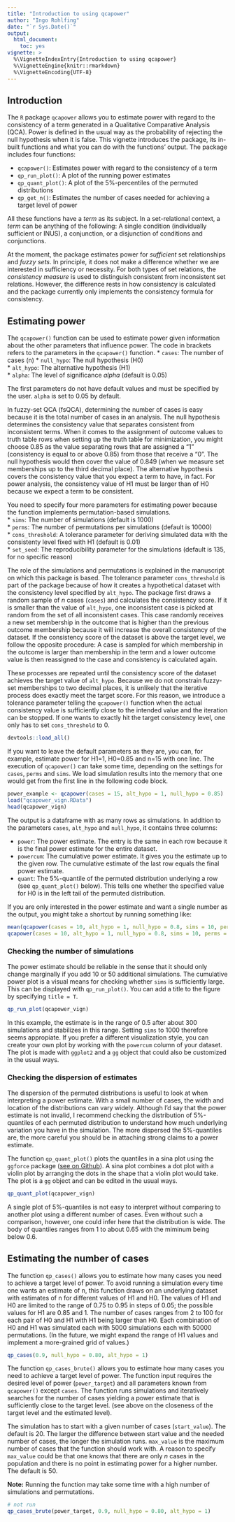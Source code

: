 ```yaml
---
title: "Introduction to using qcapower"
author: "Ingo Rohlfing"
date: "`r Sys.Date()`"
output:
  html_document:
    toc: yes
vignette: >
  %\VignetteIndexEntry{Introduction to using qcapower}
  %\VignetteEngine{knitr::rmarkdown}
  %\VignetteEncoding{UTF-8}
---
```


## Introduction

The `R` package `qcapower` allows you to estimate power with regard to the consistency of a term generated in a Qualitative Comparative Analysis (QCA). Power is defined in the usual way as the probability of rejecting the null hypothesis when it is false. This vignette introduces the package, its in-built functions and what you can do with the functions' output. The package includes four functions:  

* `qcapower()`: Estimates power with regard to the consistency of a term  
* `qp_run_plot()`: A plot of the running power estimates  
* `qp_quant_plot()`: A plot of the 5%-percentiles of the permuted distributions  
* `qp_get_n()`: Estimates the number of cases needed for achieving a target level of power

All these functions have a *term* as its subject. In a set-relational context, a *term* can be anything of the following: A single condition (individually sufficient or INUS), a conjunction, or a disjunction of conditions and conjunctions.

At the moment, the package estimates power for *sufficient* set relationships and *fuzzy sets*. In principle, it does not make a difference whether we are interested in sufficiency or necessity. For both types of set relations, the *consistency measure* is used to distinguish consistent from inconsistent set relations. However, the difference rests in how consistency is calculated and the package currently only implements the consistency formula for consistency.


## Estimating power

The `qcapower()` function can be used to estimate power given information about the other parameters that influence power. The code in brackets refers to the parameters in the `qcapower()` function.
* `cases`: The number of cases (n)
* `null_hypo`: The null hypothesis (H0)  
* `alt_hypo`: The alternative hypothesis (H1)  
* `alpha`: The level of significance *alpha* (default is 0.05)

The first parameters do not have default values and must be specified by the user. `alpha` is set to 0.05 by default.  

In fuzzy-set QCA (fsQCA), determining the number of cases is easy because it is the total number of cases in an analysis. The null hypothesis determines the consistency value that separates consistent from inconsistent terms. When it comes to the assignment of outcome values to truth table rows when setting up the truth table for minimization, you might choose 0.85 as the value separating rows that are assigned a "1" (consistency is equal to or above 0.85) from those that receive a "0". The null hypothesis would then cover the value of 0.849 (when we measure set memberships up to the third decimal place). The alternative hypothesis covers the consistency value that you expect a term to have, in fact. For power analysis, the consistency value of H1 must be larger than of H0 because we expect a term to be consistent.

You need to specify four more parameters for estimating power because the function implements permutation-based simulations.  
* `sims`: The number of simulations (default is 1000)  
* `perms`: The number of permutations per simulations (default is 10000)  
* `cons_threshold`: A tolerance parameter for deriving simulated data with the consistenty level fixed with H1 (default is 0.01)  
* `set_seed`: The reproducibility parameter for the simulations (default is 135, for no specific reason)

The role of the simulations and permutations is explained in the manuscript on which this package is based. The tolerance parameter `cons_threshold` is part of the package because of how it creates a hypothetical dataset with the consistency level specified by `alt_hypo`. The package first draws a random sample of *n* cases (`cases`) and calculates the consistency score. If it is smaller than the value of `alt_hypo`, one inconsistent case is picked at random from the set of all inconsistent cases. This case randomly receives a new set membership in the outcome that is higher than the previous outcome membership because it will increase the overall consistency of the dataset. If the consistency score of the dataset is above the target level, we follow the opposite procedure: A case is sampled for which membership in the outcome is larger than membership in the term and a lower outcome value is then reassigned to the case and consistency is calculated again.

These processes are repeated until the consistency score of the dataset achieves the target value of `alt_hypo`. Because we do not constrain fuzzy-set memberships to two decimal places, it is unlikely that the iterative process does exactly meet the target score. For this reason, we introduce a tolerance parameter telling the `qcapower()` function when the actual consistency value is sufficiently close to the intended value and the iteration can be stopped. If one wants to exactly hit the target consistency level, one only has to set `cons_threshold` to 0.

```r
devtools::load_all()
```


If you want to leave the default parameters as they are, you can, for example, estimate power for H1=1, H0=0.85 and n=15 with one line. The execution of `qcapower()` can take some time, depending on the settings for `cases`, `perms` and `sims`. We load simulation results into the memory that one would get from the first line in the following code block.
```r
power_example <- qcapower(cases = 15, alt_hypo = 1, null_hypo = 0.85)
load("qcapower_vign.RData")
head(qcapower_vign)
```

The output is a dataframe with as many rows as simulations. In addition to the parameters `cases`, `alt_hypo` and `null_hypo`, it contains three columns: 

* `power`: The power estimate. The entry is the same in each row because it is the final power estimate for the entire dataset.
* `powercum`: The cumulative power estimate. It gives you the estimate up to the given row. The cumulative estimate of the last row equals the final power estimate.  
* `quant`: The 5%-quantile of the permuted distribution underlying a row (see `qp_quant_plot()` below). This tells one whether the specified value for H0 is in the left tail of the permuted distribution.

If you are only interested in the power estimate and want a single number as the output, you might take a shortcut by running something like:
```r
mean(qcapower(cases = 10, alt_hypo = 1, null_hypo = 0.8, sims = 10, perms = 1000)$power)
qcapower(cases = 10, alt_hypo = 1, null_hypo = 0.8, sims = 10, perms = 1000)$power[1,]
```

### Checking the number of simulations

The power estimate should be reliable in the sense that it should only change marginally if you add 10 or 50 additional simulations. The cumulative power plot is a visual means for checking whether `sims` is sufficiently large. This can be  displayed with  `qp_run_plot()`. You can add a title to the figure by specifying `title = T`.

```r
qp_run_plot(qcapower_vign)
```

In this example, the estimate is in the range of 0.5 after about 300 simulations and stabilizes in this range. Setting `sims` to 1000 therefore seems appropiate. If you prefer a different visualization style, you can create your own plot by working with the `powercum` column of your dataset. The plot is made with `ggplot2` and a `gg` object that could also be customized in the usual ways. 


### Checking the dispersion of estimates

The dispersion of the permuted distributions is useful to look at when interpreting a power estimate. With a small number of cases, the width and location of the distributions can vary widely. Although I'd say that the power estimate is not invalid, I recommend checking the distribution of 5%-quantiles of each permuted distribution to understand how much underlying variation you have in the simulation. The more dispersed the 5%-quantiles are, the more careful you should be in attaching strong claims to a power estimate.

The function `qp_quant_plot()` plots the quantiles in a sina plot using the `ggforce` package ([see on Github](https://github.com/thomasp85/ggforce)). A sina plot combines a dot plot with a violin plot by arranging the dots in the shape that a violin plot would take. The plot is a `gg` object and can be edited in the usual ways.

```r
qp_quant_plot(qcapower_vign)
```

A single plot of 5%-quantiles is not easy to interpret without comparing to another plot using a different number of cases. Even without such a comparison, however, one could infer here that the distribution is wide. The body of quantiles ranges from 1 to about 0.65 with the miminum being below 0.6.


## Estimating the number of cases

The function `qp_cases()` allows you to estimate how many cases you need to achieve a target level of power. To avoid running a simulation every time one wants an estimate of n, this function draws on an underlying dataset with estimates of n for different values of H1 and H0. The values of H1 and H0 are limited to the range of 0.75 to 0.95 in steps of 0.05; the possible values for H1 are 0.85 and 1. The number of cases ranges from 2 to 100 for each pair of H0 and H1 with H1 being larger than H0. Each combination of H0 and H1 was simulated each with 5000 simulations each with 50000 permutations. (In the future, we might expand the range of H1 values and implement a more-grained grid of values.)

```r
qp_cases(0.9, null_hypo = 0.80, alt_hypo = 1)
```


The function `qp_cases_brute()` allows you to estimate how many cases you need to achieve a target level of power. The function input requires the desired level of power (`power_target`) and all parameters known from `qcapower()` except `cases`. The function runs simulations and iteratively searches for the number of cases yielding a power estimate that is sufficiently close to the target level. (see above on the closeness of the target level and the estimated level).

The simulation has to start with a given number of cases (`start_value`). The default is 20. The larger the difference between start value and the needed number of cases, the longer the simulation runs. `max_value` is the maximum number of cases that the function should work with. A reason to specify `max_value` could be that one knows that there are only *n* cases in the population and there is no point in estimating power for a higher number. The default is 50.

**Note:** Running the function may take some time with a high number of simulations and permutations.

```r
# not run
qp_cases_brute(power_target, 0.9, null_hypo = 0.80, alt_hypo = 1)
```
